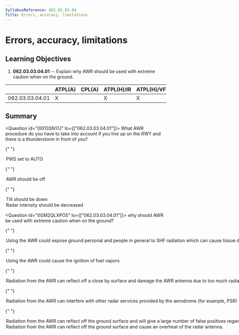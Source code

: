 ```yaml
---
SyllabusReference: 062.03.03.04
Title: Errors, accuracy, limitations
---
```


# Errors, accuracy, limitations

## Learning Objectives

1.  **062.03.03.04.01** -- Explain why AWR should be used with extreme caution
    when on the ground.

|                 | ATPL(A) | CPL(A) | ATPL(H)/IR | ATPL(H)/VFR | CPL(H) | IR  | CBIR(A) |
| --------------- | ------- | ------ | ---------- | ----------- | ------ | --- | ------- |
| 062.03.03.04.01 | X       |        | X          | X           |        | X   | X       |

## Summary

<Question id="0I013SN17J" lo={["062.03.03.04.01"]}>
  <Text variant="oneCorrect">
    What AWR procedure do you have to take into account if you line up on the
    RWY and there is a thunderstorm in front of you?
  </Text>

{" "}

<Option
  correct
  why="Predictive Wind shear should be set to AUTO, to make sure you get wind sheer warnings immediately after take off."
>
  PWS set to AUTO
</Option>

{" "}

<Option why="There is no reason to turn off AWR when already lined up on the runway.">
  AWR should be off
</Option>

{" "}

<Option why="AS you are already on the ground, tilting the radar antenna down would be counter-productive.">
  Tilt should be down
</Option>

  <Option why="As you are already lined up on the runway, there is no need to reduce radar intensity.">
    Radar intensity should be decreased
  </Option>
</Question>

<Question id="0GM2QLXPO5" lo={["062.03.03.04.01"]}>
  <Text variant="oneCorrect">
    why should AWR be used with extreme caution when on the ground?
  </Text>

{" "}

<Option
  correct
  why="In general Radars are very powerful pieces of equipment transmitting very intense and concentrated beams of EM waves. Pointing these at people is a bad idea."
>
  Using the AWR could expose ground personal and people in general to SHF
  radiation which can cause tissue damage when absorbed in long amounts
</Option>

{" "}

<Option
  correct
  why="In general Radars are very powerful pieces of equipment transmitting very intense and concentrated beams of EM waves. Accidentally Pointing these at Fuel tanks could cause a localized heating and an explosion."
>
  Using the AWR could cause the ignition of fuel vapors
</Option>

{" "}

<Option>
  Radiation from the AWR can reflect off a close by surface and damage the AWR
  antenna due to too much radiation being received at once.
</Option>

{" "}

<Option why="EM from a weather radar use a specific frequency and do not interfere with any other radar system in airport.">
  Radiation from the AWR can interfere with other radar services provided by the
  aerodrome (for example, PSR)
</Option>

{" "}

<Option why="This is not true since radars usually point to the horizont and above. Only a madman would point the radar at the ground directly">
  Radiation from the AWR can reflect off the ground surface and will give a
  large number of false positives regarding the weather in front of the
  aircraft.
</Option>

  <Option>
    Radiation from the AWR can reflect off the ground surface and cause an
    overheat of the radar antenna.
  </Option>
</Question>
